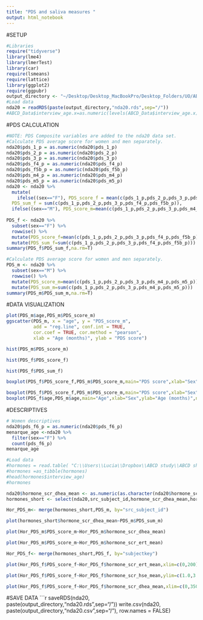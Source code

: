```yaml
---
title: "PDS and saliva measures "
output: html_notebook
---
```


#SETUP
```r
#Libraries
require("tidyverse")
library(lme4)
library(lmerTest)
library(car)
require(lsmeans)
require(lattice)
library(ggplot2)
require(ggpubr)
output_directory <- "~/Desktop/Desktop_MacBookPro/Desktop_Folders/UO/ABCD_Workshop/Data_Analysis_3.0/Output"
#Load data
nda20 = readRDS(paste(output_directory,"nda20.rds",sep="/"))
#ABCD_Data$interview_age.x=as.numeric(levels(ABCD_Data$interview_age.x))[ABCD_Data$interview_age.x]
```

#PDS CALCULATION
```r
#NOTE: PDS Composite variables are added to the nda20 data set.
#Calculate PDS average score for women and men separately.
nda20$pds_1_p = as.numeric(nda20$pds_1_p)
nda20$pds_2_p = as.numeric(nda20$pds_2_p)
nda20$pds_3_p = as.numeric(nda20$pds_3_p)
nda20$pds_f4_p = as.numeric(nda20$pds_f4_p)
nda20$pds_f5b_p = as.numeric(nda20$pds_f5b_p)
nda20$pds_m4_p = as.numeric(nda20$pds_m4_p)
nda20$pds_m5_p = as.numeric(nda20$pds_m5_p)
nda20 <- nda20 %>%
  mutate(
    ifelse((sex=="F"), PDS_score_f = mean(c(pds_1_p,pds_2_p,pds_3_p,pds_f4_p,pds_f5b_p)) &
  PDS_sum_f = sum(c(pds_1_p,pds_2_p,pds_3_p,pds_f4_p,pds_f5b_p)),
  ifelse((sex=="M"), PDS_score_m=mean(c(pds_1_p,pds_2_p,pds_3_p,pds_m4_p,pds_m5_p)) & PDS_sum_m=sum(c(pds_1_p,pds_2_p,pds_3_p,pds_m4_p,pds_m5_p)), "NA")))
  
PDS_f <- nda20 %>%
  subset(sex=="F") %>%
  rowwise() %>%
  mutate(PDS_score_f=mean(c(pds_1_p,pds_2_p,pds_3_p,pds_f4_p,pds_f5b_p)))%>%
  mutate(PDS_sum_f=sum(c(pds_1_p,pds_2_p,pds_3_p,pds_f4_p,pds_f5b_p)))
summary(PDS_f$PDS_sum_f,na.rm=T)
```

```r
#Calculate PDS average score for women and men separately.
PDS_m <- nda20 %>%
  subset(sex=="M") %>%
  rowwise() %>%
  mutate(PDS_score_m=mean(c(pds_1_p,pds_2_p,pds_3_p,pds_m4_p,pds_m5_p)))%>%
  mutate(PDS_sum_m=sum(c(pds_1_p,pds_2_p,pds_3_p,pds_m4_p,pds_m5_p)))
summary(PDS_m$PDS_sum_m,na.rm=T)
```


#DATA VISUALIZATION
```r
plot(PDS_m$age,PDS_m$PDS_score_m)
ggscatter(PDS_m, x = "age", y = "PDS_score_m", 
          add = "reg.line", conf.int = TRUE, 
          cor.coef = TRUE, cor.method = "pearson",
          xlab = "Age (months)", ylab = "PDS score")
```

```r
hist(PDS_m$PDS_score_m)
```

```r
hist(PDS_f$PDS_score_f)
```

```r
hist(PDS_f$PDS_sum_f)
```

```r
boxplot(PDS_f$PDS_score_f,PDS_m$PDS_score_m,main="PDS score",xlab="Sex",ylab="PDS (mean)",names=c("Female","Male"))
```

```r
boxplot(PDS_f$PDS_score_f,PDS_m$PDS_score_m,main="PDS score",xlab="Sex",ylab="PDS (mean)",names=c("Female","Male"))
boxplot(PDS_f$age,PDS_m$age,main="Age",xlab="Sex",ylab="Age (months)",names=c("Female","Male"))
```

#DESCRIPTIVES
```r
# Women descriptives
nda20$pds_f6_p = as.numeric(nda20$pds_f6_p)
menarque_age <-nda20 %>%
  filter(sex=="F") %>%
  count(pds_f6_p)
menarque_age
```
```r
#Load data
#hormones = read.table( "C:\\Users\\Lucia\\Dropbox\\ABCD study\\ABCD shared LNKW\\data\\saliva\\abcd_hsss01_LMW.txt","\t",na.strings=c("", 999,"NA"),header=T)  #pad empty cells with NAs
#hormones =as_tibble(hormones)
#head(hormones$interview_age)
#hormones
```

```r
nda20$hormone_scr_dhea_mean <- as.numeric(as.character(nda20$hormone_scr_dhea_mean))
hormones_short <- select(nda20,src_subject_id,hormone_scr_dhea_mean,hormone_scr_hse_mean,hormone_scr_ert_mean)
```


```r
Hor_PDS_m<- merge(hormones_short,PDS_m, by="src_subject_id")
```


```r
plot(hormones_short$hormone_scr_dhea_mean~PDS_m$PDS_sum_m)
```


```r
plot(Hor_PDS_m$PDS_score_m~Hor_PDS_m$hormone_scr_dhea_mean)
```


```r
plot(Hor_PDS_m$PDS_score_m~Hor_PDS_m$hormone_scr_ert_mean)
```


```r
Hor_PDS_f<- merge(hormones_short,PDS_f, by="subjectkey")
```


```r
plot(Hor_PDS_f$PDS_score_f~Hor_PDS_f$hormone_scr_ert_mean,xlim=c(0,200),ylim=c(1.0,3.5))
```


```r
plot(Hor_PDS_f$PDS_score_f~Hor_PDS_f$hormone_scr_hse_mean,ylim=c(1.0,3.5))
```


```r
plot(Hor_PDS_f$PDS_score_f~Hor_PDS_f$hormone_scr_dhea_mean,xlim=c(0,350),ylim=c(1.0,3.5))
```



#SAVE DATA
```r
saveRDS(nda20, paste(output_directory,"nda20.rds",sep="/"))
write.csv(nda20, paste(output_directory,"nda20.csv",sep="/"), row.names = FALSE)
